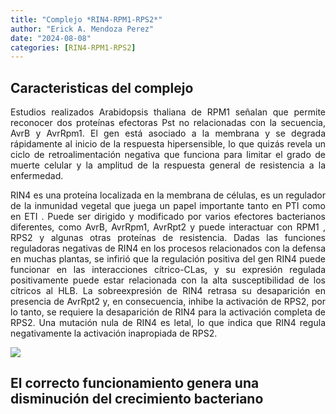 ```yaml
---
title: "Complejo *RIN4-RPM1-RPS2*"
author: "Erick A. Mendoza Perez"
date: "2024-08-08"
categories: [RIN4-RPM1-RPS2]
---
```


## Caracteristicas del complejo

::: {style="text-align:justify"}
Estudios realizados Arabidopsis thaliana de RPM1 señalan que permite reconocer dos proteínas efectoras Pst no relacionadas con la secuencia, AvrB y AvrRpm1. El gen está asociado a la membrana y se degrada rápidamente al inicio de la respuesta hipersensible, lo que quizás revela un ciclo de retroalimentación negativa que funciona para limitar el grado de muerte celular y la amplitud de la respuesta general de resistencia a la enfermedad.

RIN4 es una proteína localizada en la membrana de células, es un regulador de la inmunidad vegetal que juega un papel importante tanto en PTI como en ETI . Puede ser dirigido y modificado por varios efectores bacterianos diferentes, como AvrB, AvrRpm1, AvrRpt2 y puede interactuar con RPM1 , RPS2 y algunas otras proteínas de resistencia. Dadas las funciones reguladoras negativas de RIN4 en los procesos relacionados con la defensa en muchas plantas, se infirió que la regulación positiva del gen RIN4 puede funcionar en las interacciones cítrico-CLas, y su expresión regulada positivamente puede estar relacionada con la alta susceptibilidad de los cítricos al HLB. La sobreexpresión de RIN4 retrasa su desaparición en presencia de AvrRpt2 y, en consecuencia, inhibe la activación de RPS2, por lo tanto, se requiere la desaparición de RIN4 para la activación completa de RPS2. Una mutación nula de RIN4 es letal, lo que indica que RIN4 regula negativamente la activación inapropiada de RPS2.
:::

![](RIN4.jpg)

::: callout-warning
## El correcto funcionamiento genera una disminución del crecimiento bacteriano
:::

